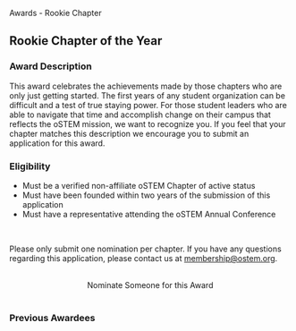 
<SiteLayout title="Awards - Rookie Chapter">
  <div className="border-b-4 border-apricot border-solid pb-4 mb-4 text-center">
    <p className="text-5xl font-display font-black">
      Awards - Rookie Chapter
    </p>
  </div>

  <div>

## Rookie Chapter of the Year

### Award Description

This award celebrates the achievements made by those chapters who are only just
getting started. The first years of any student organization can be difficult
and a test of true staying power. For those student leaders who are able to
navigate that time and accomplish change on their campus that reflects the oSTEM
mission, we want to recognize you. If you feel that your chapter matches this
description we encourage you to submit an application for this award.

### Eligibility

- Must be a verified non-affiliate oSTEM Chapter of active status
- Must have been founded within two years of the submission of this application
- Must have a representative attending the oSTEM Annual Conference

<br />

Please only submit one nomination per chapter. If you have any questions
regarding this application, please contact us at membership@ostem.org.

<br />
<div align="center">
  <AwardCardButton url="https://forms.gle/hFT6CFfDaj7FH5tMA">
    Nominate Someone for this Award
  </AwardCardButton>
</div>

</div>

<br />

<div>

### Previous Awardees

<div className="grid gap-8 md:grid-cols-3 my-1">
  <AwardeeCard
    awardeeName="oSTEM at Howard University"
    awardYear={2019}
    profileImg="/images/awards/rookie-chapter-award/howard-university-2019.png"
    altDesc="logo of Howard University"
    width={300}
    height={157.5}
  />
  <AwardeeCard
    awardeeName="oSTEM at University of Arkansas"
    awardYear={2018}
    profileImg="/images/awards/rookie-chapter-award/university-of-arkansas-2018.png"
    altDesc="logo of University of Arkansas"
    width={200}
    height={152}
  />
  <AwardeeCard
    awardeeName="oSTEM at University of Minnesota"
    awardYear={2017}
    profileImg="/images/awards/rookie-chapter-award/university-of-minnesota-2017.png"
    altDesc="logo of University of Minnesota"
    width={300}
    height={188}
  />
  <AwardeeCard
    awardeeName="oSTEM at University of Michigan"
    awardYear={2016}
    profileImg="/images/awards/rookie-chapter-award/university-of-michigan-2016.png"
    altDesc="logo of University of Michigan"
    width={200}
    height={211}
  />
</div>

</div>

</SiteLayout>
